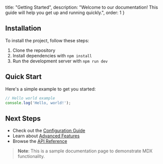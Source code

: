 
  title: "Getting Started",
  description: "Welcome to our documentation! This guide will help you get up and running quickly.",
  order: 1
}

<PageHeader 
  title={metadata.title}
  description={metadata.description}
/>

## Installation

To install the project, follow these steps:

1. Clone the repository
2. Install dependencies with `npm install`
3. Run the development server with `npm run dev`

## Quick Start

Here's a simple example to get you started:

```javascript
// Hello world example
console.log('Hello, world!');
```

## Next Steps

- Check out the [Configuration Guide](/docs/configuration)
- Learn about [Advanced Features](/docs/advanced-features)
- Browse the [API Reference](/docs/api-reference)

> **Note**: This is a sample documentation page to demonstrate MDX functionality.
